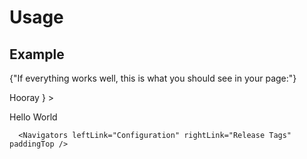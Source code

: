

<Meta title="Usage" />

  <div className="prose">
    <h1>Usage</h1>
    <h2>Example</h2>
    <Highlight
      codeBlock={codeBlocks.usage.code}
      language={codeBlocks.usage.language}
    />
    <p className="mb-4">
      {"If everything works well, this is what you should see in your page:"}
    </p>
    <Card
      mode="light"
      header="Welcome to UI Components"
      footer={
        <Button mode="light" focusMode="dark" noBorder>
          Hooray
        </Button>
      }
    >
      <p>Hello World</p>
    </Card>

      <Navigators leftLink="Configuration" rightLink="Release Tags" paddingTop />

  </div>
